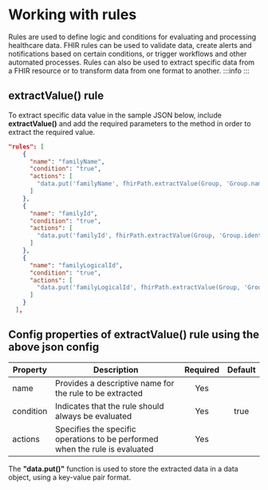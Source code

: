 # Working with rules

Rules are used to define logic and conditions for evaluating and processing healthcare data. FHIR rules can be used to validate data, create alerts and notifications based on certain conditions, or trigger workflows and other automated processes. 
Rules can also be used to extract specific data from a FHIR resource or to transform data from one format to another.
:::info
:::

## extractValue() rule

To extract specific data value in the sample JSON below, include **extractValue()** and add the required parameters to the method in order to extract the required value.

``` json
"rules": [
    {
      "name": "familyName",
      "condition": "true",
      "actions": [
        "data.put('familyName', fhirPath.extractValue(Group, 'Group.name'))"
      ]
    },
    {
      "name": "familyId",
      "condition": "true",
      "actions": [
        "data.put('familyId', fhirPath.extractValue(Group, 'Group.identifier[0].value'))"
      ]
    },
    {
      "name": "familyLogicalId",
      "condition": "true",
      "actions": [
        "data.put('familyLogicalId', fhirPath.extractValue(Group, 'Group.id'))"
      ]
    }
  ],
```

## Config properties of extractValue() rule using the above json config
|Property | Description | Required | Default |
|--|--|:--:|:--:|
name | Provides a descriptive name for the rule to be extracted | Yes | |
condition | Indicates that the rule should always be evaluated | Yes | true|
actions | Specifies the specific operations to be performed when the rule is evaluated | Yes

The **"data.put()"** function is used to store the extracted data in a data object, using a key-value pair format.

